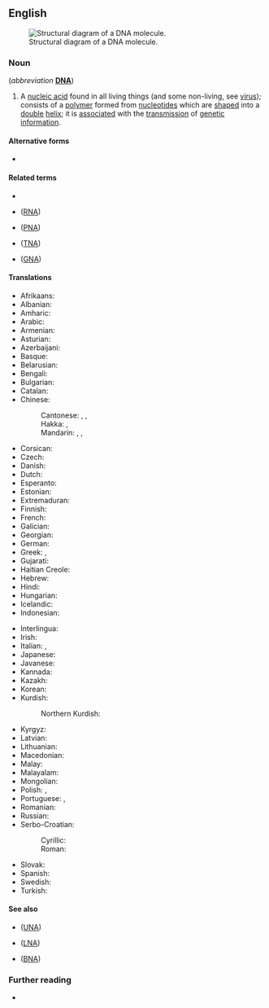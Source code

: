 ==English==
[[File:DNA-structure-and-bases.png|thumb|Structural diagram of a DNA molecule.]]

===Noun===
{{en-noun|-}} (''abbreviation'' '''[[DNA]]''')

# {{lb|en|genetics|biochemistry}} A [[nucleic acid]] found in all living things (and some non-living, see [[virus]]); consists of a [[polymer]] formed from [[nucleotide]]s which are [[shaped]] into a [[double]] [[helix]]; it is [[associated]] with the [[transmission]] of [[genetic]] [[information]].
#: {{syn|en|deoxyribose nucleic acid|desoxyribose nucleic acid|double helix}}
#: {{mer|en|nucleotide}}

====Alternative forms====
* {{l|en|desoxyribonucleic acid}}

====Related terms====
* {{l|en|nucleic acid}}
* {{l|en|ribonucleic acid}} ([[RNA]])
* {{l|en|peptide nucleic acid}} ([[PNA]])
* {{l|en|threose nucleic acid}} ([[TNA]])
* {{l|en|glycol nucleic acid}} ([[GNA]])

====Translations====
<!--Put the full forms only in this table. The translations of the abbreviation belong the translation table for "DNA", not here-->
{{trans-top|deoxyribonucleic acid}}
* Afrikaans: {{t|af|deoksiribonukleïensuur|s}}
* Albanian: {{t|sq|acidi dezoksiribonukleik}}
* Amharic: {{t|am|ዲኦክሲራይቦኑክሊክ አሲድ}}
* Arabic: {{t|ar|حمض النووي الريبي منقوص الأكسجين}}
* Armenian: {{t+|hy|դեզօքսիռիբոնուկլեինաթթու}}
* Asturian: {{t|ast|ácidu desoxirribonucleico|n}}
* Azerbaijani: {{t|az|dezoksiribonuklein turşusu}}
* Basque: {{t|eu|azido desoxirribonukleiko}}
* Belarusian: {{t|be|дэзаксірыбануклеінавая кіслата}}
* Bengali: {{t|bn|ডিঅক্সিরাইবোনিউক্লিয়িক এসিড}}
* Bulgarian: {{t|bg|дезоксирибонуклеинова киселина}}
* Catalan: {{t+|ca|àcid desoxiribonucleic}}
* Chinese:
*: Cantonese: {{t|yue|脫氧核糖核酸|sc=Hani}}, {{t|yue|脱氧核糖核酸|tr=tyut3 joeng5 hat6 tong4 hat6 syun1|sc=Hani}}, {{t|yue|去氧核糖核酸|tr=heoi3 joeng5 hat6 tong4 hat6 syun1|sc=Hani}}
*: Hakka: {{t|hak|脫氧核糖核酸|sc=Hani}}, {{t|hak|脱氧核糖核酸|tr=thot-yông fu̍t-thòng fu̍t-sôn|sc=Hani}}
*: Mandarin: {{t+|cmn|脫氧核糖核酸|sc=Hani}}, {{t+|cmn|脱氧核糖核酸|tr=tuōyǎng hétáng hésuān|sc=Hani}}, {{t+|cmn|去氧核糖核酸|tr=qùyǎng hétáng hésuān|sc=Hani}}
* Corsican: {{t|co|àcitu desossiribonucleicu}}
* Czech: {{t|cs|deoxyribonukleová kyselina|f}}
* Danish: {{t|da|deoxyribonukleinsyre}}
* Dutch: {{t+|nl|desoxyribonucleïnezuur}}
* Esperanto: {{t|eo|deoksiribonuklea acido}}
* Estonian: {{t|et|desoksüribonukleiinhape|s}}
* Extremaduran: {{t|ext|aceu desoxirribonucleicu|m}}
* Finnish: {{t|fi|deoksiribonukleiinihappo}}
* French: {{t+|fr|acide désoxyribonucléique|m}}
* Galician: {{t|gl|ácido desoxirribonucleico|m}}
* Georgian: {{t|ka|დეზოქსირიბონუკლეინის მჟავა}}
* German: {{t+|de|Desoxyribonukleinsäure|f}}
* Greek: {{t+|el|δεσοξυριβοζονουκλεϊνικό οξύ|p}}, {{t|el|δεοξυριβονουκλεϊκό οξύ|p}}
* Gujarati: {{t|gu|ડિઓક્સિરાઇબોન્યુક્લિક એસિડ}}
* Haitian Creole: {{t|ht|asid dezoksiribonukleik}}
* Hebrew: {{t+|he|דנ"א|f|tr=khumtsá deóksiribonucléit|alt=חומצה דאוקסיריבונוקלאית|sc=Hebr}}
* Hindi: {{t|hi|डिऑक्सीराइबोन्यूक्लिक अम्ल}}
* Hungarian: {{t+|hu|dezoxiribonukleinsav}}
* Icelandic: {{t+|is|deoxýríbósakjarnsýra|f}}
* Indonesian: {{t+|id|asam deoksiribonukleat}}
{{trans-mid}}
* Interlingua: {{t|ia|acido desoxyribonucleic}}
* Irish: {{t|ga|aigéad deoxyribonucleic}}
* Italian: {{t|it|acido desossiribonucleico|m}}, {{t|it|acido deossiribonucleico|m}}
* Japanese: {{t+|ja|デオキシリボ核酸|tr=deokishiribo kakusan}}
* Javanese: {{t|jv|asem dhéyoksiribonukléyat}}
* Kannada: {{t|kn|ಡಿಯೋಕ್ಸಿರೈಬೊನ್ಯೂಕ್ಲಿಯಿಕ್ ಆಮ್ಲ}}
* Kazakh: {{t|kk|дезоксирибонуклеин қышқылы}}
* Korean: {{t|ko|디옥시리보핵산}}
* Kurdish:
*: Northern Kurdish: {{t|kmr|asîda deoksîrîbonukleyî|f}}
* Kyrgyz: {{t|ky|дезоксирибонуклеин кислотасы}}
* Latvian: {{t|lv|dezoksiribonukleīnskābe}}
* Lithuanian: {{t|lt|deoksiribonukleorugštis|f}}
* Macedonian: {{t|mk|деоксирибонуклеинска киселина}}
* Malay: {{t|ms|asid deoksiribonukleik}}
* Malayalam: {{t|ml|ഡിയോക്സിറിബോൺ ന്യൂക്ലിക് ആസിഡ്}}
* Mongolian: {{t|mn|дезоксирибонуклеины хүчил}}
* Polish: {{t+|pl|kwas deoksyrybonukleinowy|m}}, {{t+|pl|kwas dezoksyrybonukleinowy|m}}
* Portuguese: {{t+|pt|ácido desoxirribonucleico|m}} {{qualifier|Portugal}}, {{t|pt|ácido desoxirribonucléico|m}} {{qualifier|Brazil}}
* Romanian: {{t+|ro|acid dezoxiribonucleic|m}}
* Russian: {{t+|ru|дезоксирибонуклеи́новая кислота́|f|tr=dɛzoksiribonukleínovaja kislotá}}
* Serbo-Croatian:
*: Cyrillic: {{t|sh|дезоксирибонуклеинска киселина|f|sc=Cyrl}}
*: Roman: {{t|sh|dezoksiribonukleinska kiselina|f}}
* Slovak: {{t|sk|deoxyribonukleová kyselina|f}}
* Spanish: {{t+|es|ácido desoxirribonucleico|m}}
* Swedish: {{t+|sv|deoxiribonukleinsyra|c}}
* Turkish: {{t|tr|deoksiribonükleik asit}}
{{trans-bottom}}

====See also====
* {{l|en|unlocked nucleic acid}} ([[UNA]])
* {{l|en|locked nucleic acid}} ([[LNA]])
* {{l|en|bridged nucleic acid}} ([[BNA]])

===Further reading===
* {{pedia|DNA}}